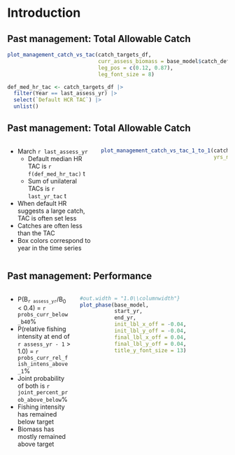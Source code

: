 # Introduction

## Past management: Total Allowable Catch
```r

plot_management_catch_vs_tac(catch_targets_df,
                             curr_assess_biomass = base_model$catch_default_policy[1],
                             leg_pos = c(0.12, 0.87),
                             leg_font_size = 8)

def_med_hr_tac <- catch_targets_df |> 
  filter(Year == last_assess_yr) |> 
  select(`Default HCR TAC`) |> 
  unlist()
```

## Past management: Total Allowable Catch
:::::: {.columns}
::: {.column width="40%"}
* March `r last_assess_yr`
  - Default median HR TAC is `r f(def_med_hr_tac)` t
  - Sum of unilateral TACs is `r last_yr_tac` t
* When default HR suggests a large catch, TAC is often set less
* Catches are often less than the TAC
* Box colors correspond to year in the time series
:::

::: {.column width="60%"}
```r

plot_management_catch_vs_tac_1_to_1(catch_targets_df,
                                    yrs_nudge_right = c(2006, 2010, 2011,
                                                        2012, 2014, 2019,
                                                        2020))
```
:::
::::::

## Past management: Performance
:::::: {.columns}
::: {.column width="30%"}
* P(B~`r assess_yr`~/B~0~ < 0.4) = `r probs_curr_below_b40`%
* P(relative fishing intensity at end of `r assess_yr - 1` > 1.0)
  = `r probs_curr_rel_fish_intens_above_1`%
* Joint probability of both is `r joint_percent_prob_above_below`%
* Fishing intensity has remained below target
* Biomass has mostly remained above target
:::

::: {.column width="70%"}
```r
#out.width = "1.0\\columnwidth"}
plot_phase(base_model,
           start_yr,
           end_yr,
           init_lbl_x_off = -0.04,
           init_lbl_y_off = -0.04,
           final_lbl_x_off = 0.04,
           final_lbl_y_off = 0.04,
           title_y_font_size = 13)
```
:::
::::::

